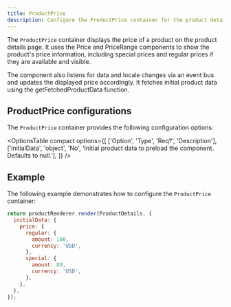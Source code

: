 ```yaml
---
title: ProductPrice
description: Configure the ProductPrice container for the product details page drop-in component.
---
```



The `ProductPrice` container displays the price of a product on the product details page. It uses the Price and PriceRange components to show the product's price information, including special prices and regular prices if they are available and visible.

The component also listens for data and locale changes via an event bus and updates the displayed price accordingly. It fetches initial product data using the getFetchedProductData function.

## ProductPrice configurations

The `ProductPrice` container provides the following configuration options:

<OptionsTable
  compact
  options={[
    ['Option', 'Type', 'Req?', 'Description'],
    ['initialData', 'object', 'No', 'Initial product data to preload the component. Defaults to null.'],
  ]}
/>

## Example

The following example demonstrates how to configure the `ProductPrice` container:

```js
return productRenderer.render(ProductDetails, {
  initialData: {
    price: {
      regular: {
        amount: 100,
        currency: 'USD',
      },
      special: {
        amount: 80,
        currency: 'USD',
      },
    },
  },
});
```
